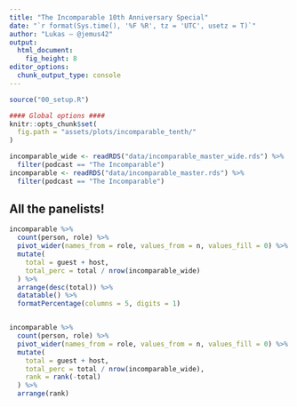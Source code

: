 ```yaml
---
title: "The Incomparable 10th Anniversary Special"
date: "`r format(Sys.time(), '%F %R', tz = 'UTC', usetz = T)`"
author: "Lukas — @jemus42"
output: 
  html_document:
    fig_height: 8
editor_options: 
  chunk_output_type: console
---
```


```r
source("00_setup.R")

#### Global options ####
knitr::opts_chunk$set(
  fig.path = "assets/plots/incomparable_tenth/"
)

incomparable_wide <- readRDS("data/incomparable_master_wide.rds") %>%
  filter(podcast == "The Incomparable")
incomparable <- readRDS("data/incomparable_master.rds") %>%
  filter(podcast == "The Incomparable")
```

## All the panelists!

```r
incomparable %>%
  count(person, role) %>%
  pivot_wider(names_from = role, values_from = n, values_fill = 0) %>%
  mutate(
    total = guest + host,
    total_perc = total / nrow(incomparable_wide)
  ) %>%
  arrange(desc(total)) %>%
  datatable() %>%
  formatPercentage(columns = 5, digits = 1)


incomparable %>%
  count(person, role) %>%
  pivot_wider(names_from = role, values_from = n, values_fill = 0) %>%
  mutate(
    total = guest + host,
    total_perc = total / nrow(incomparable_wide),
    rank = rank(-total)
  ) %>%
  arrange(rank)
```

